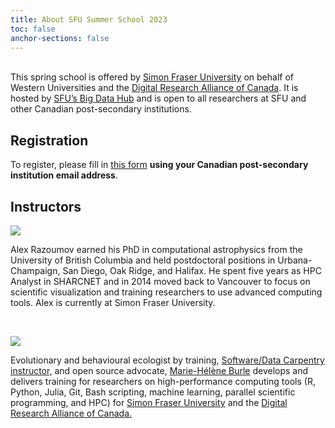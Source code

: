 ```yaml
---
title: About SFU Summer School 2023
toc: false
anchor-sections: false
---
```

<br>
This spring school is offered by [Simon Fraser University](https://www.sfu.ca) on behalf of Western Universities and the [Digital Research Alliance of Canada](https://alliancecan.ca). It is hosted by [SFU's Big Data Hub](https://www.sfu.ca/big-data.html) and is open to all researchers at SFU and other Canadian post-secondary institutions.

## Registration

To register, please fill in [this form](https://docs.google.com/forms/d/e/1FAIpQLSf64UL2ujncz3V7EJr1zE5LZ417KaL9GP_6L-qgM_rcrzGiWA/viewform) **using your Canadian post-secondary institution email address**.

## Instructors

:::{layout="[[2, 8], [1], [2, 8]]"}

![](img/alex.jpg)

Alex Razoumov earned his PhD in computational astrophysics from the University of British Columbia and held postdoctoral positions in Urbana-Champaign, San Diego, Oak Ridge, and Halifax. He spent five years as HPC Analyst in SHARCNET and in 2014 moved back to Vancouver to focus on scientific visualization and training researchers to use advanced computing tools. Alex is currently at Simon Fraser University.

<br>

![](img/mh.jpg)

Evolutionary and behavioural ecologist by training, [Software/Data Carpentry instructor,](https://carpentries.org/) and open source advocate, [Marie-Hélène Burle](https://www.sfu.ca/~msb2/) develops and delivers training for researchers on high-performance computing tools (R, Python, Julia, Git, Bash scripting, machine learning, parallel scientific programming, and HPC) for [Simon Fraser University](https://www.sfu.ca/) and the [Digital Research Alliance of Canada.](https://alliancecan.ca/)

:::
